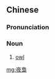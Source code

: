 {{also|夜枭}}
==Chinese==
{{zh-forms|s=夜枭}}

===Pronunciation===
{{zh-pron
|m=yèxiāo
|c=je6 hiu1
|cat=n
}}

===Noun===
{{zh-noun}}

# [[owl]]

[[mg:夜梟]]